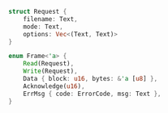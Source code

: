 ```rust
struct Request {
    filename: Text,
    mode: Text,
    options: Vec<(Text, Text)>
}

enum Frame<'a> {
    Read(Request),
    Write(Request),
    Data { block: u16, bytes: &'a [u8] },
    Acknowledge(u16),
    ErrMsg { code: ErrorCode, msg: Text },
}
```